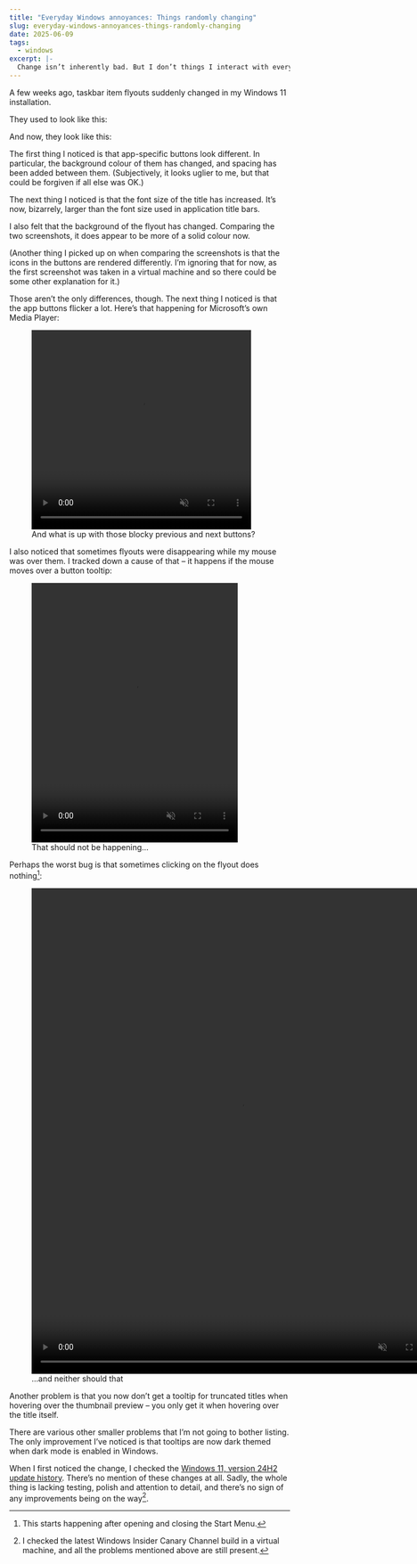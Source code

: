 ```yaml
---
title: "Everyday Windows annoyances: Things randomly changing"
slug: everyday-windows-annoyances-things-randomly-changing
date: 2025-06-09
tags:
  - windows
excerpt: |-
  Change isn’t inherently bad. But I don’t things I interact with every day to suddenly become bugged.
---
```




A few weeks ago, taskbar item flyouts suddenly changed in my Windows 11
installation.

They used to look like this:

<CaptionedImage
  src={before_png}
  alt="A taskbar item flyout on an older version of Windows 11 including app-specific buttons."
  caption="The good old days"
/>

And now, they look like this:

<CaptionedImage
  src={after_png}
  alt="A taskbar item flyout on a newer version of Windows 11 including app-specific buttons."
  caption="The present, on a fully up-to-date Windows 11 24H2 installation"
/>

The first thing I noticed is that app-specific buttons look different. In
particular, the background colour of them has changed, and spacing has been
added between them. (Subjectively, it looks uglier to me, but that could be
forgiven if all else was OK.)

The next thing I noticed is that the font size of the title has increased. It’s
now, bizarrely, larger than the font size used in application title bars.

I also felt that the background of the flyout has changed. Comparing the two
screenshots, it does appear to be more of a solid colour now.

(Another thing I picked up on when comparing the screenshots is that the icons
in the buttons are rendered differently. I’m ignoring that for now, as the first
screenshot was taken in a virtual machine and so there could be some other
explanation for it.)

Those aren’t the only differences, though. The next thing I noticed is that the
app buttons flicker a lot. Here’s that happening for Microsoft’s own Media
Player:

<figure>
  <video height="358" width="394" autoPlay controls loop muted playsInline>
    <source src={after_flicker_mp4} type="video/mp4" />
  </video>
  <figcaption>
    And what is up with those blocky previous and next buttons?
  </figcaption>
</figure>

I also noticed that sometimes flyouts were disappearing while my mouse was over
them. I tracked down a cause of that – it happens if the mouse moves over a
button tooltip:

<figure>
  <video height="466" width="370" autoPlay controls loop muted playsInline>
    <source src={after_disappear_mp4} type="video/mp4" />
  </video>
  <figcaption>That should not be happening…</figcaption>
</figure>

Perhaps the worst bug is that sometimes clicking on the flyout does nothing[^1]:

<figure>
  <video height="872" width="750" autoPlay controls loop muted playsInline>
    <source src={after_clicking_mp4} type="video/mp4" />
  </video>
  <figcaption>…and neither should that</figcaption>
</figure>

Another problem is that you now don’t get a tooltip for truncated titles when
hovering over the thumbnail preview – you only get it when hovering over the
title itself.

There are various other smaller problems that I’m not going to bother listing.
The only improvement I’ve noticed is that tooltips are now dark themed when dark
mode is enabled in Windows.

When I first noticed the change, I checked the
[Windows 11, version 24H2 update history](https://support.microsoft.com/en-gb/topic/windows-11-version-24h2-update-history-0929c747-1815-4543-8461-0160d16f15e5).
There’s no mention of these changes at all. Sadly, the whole thing is lacking
testing, polish and attention to detail, and there’s no sign of any improvements
being on the way[^2].

[^1]: This starts happening after opening and closing the Start Menu.

[^2]:
    I checked the latest Windows Insider Canary Channel build in a virtual
    machine, and all the problems mentioned above are still present.
